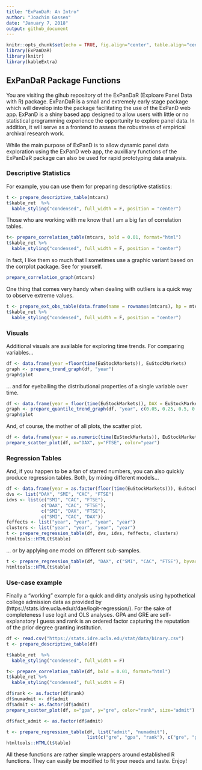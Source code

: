 ```yaml
---
title: "ExPanDaR: An Intro"
author: "Joachim Gassen"
date: "January 7, 2018"
output: github_document
---
```


```r
knitr::opts_chunk$set(echo = TRUE, fig.align="center", table.align="center")
library(ExPanDaR)
library(knitr)
library(kableExtra)
```

## ExPanDaR Package Functions

You are visiting the gihub repository of the ExPanDaR (Exploare Panel Data with R) package. ExPanDaR is a small and extremely early stage package which will develop into the package facilitating the use of the ExPanD web app. ExPanD is a shiny based app designed to allow users with little or no statistical programming experience the opportunity to explore panel data. In addition, it will serve as a frontend to assess the robustness of empirical archival research work.

While the main purpose of ExPanD is to allow dynamic panel data exploration using the ExPanD web app, the auxilliary functions of the ExPanDaR package can also be used for rapid prototyping data analysis.

### Descriptive Statistics

For example, you can use them for preparing descriptive statistics:

```r
t <- prepare_descriptive_table(mtcars)
t$kable_ret  %>%
  kable_styling("condensed", full_width = F, position = "center")
```

Those who are working with me know that I am a big fan of correlation tables.

```r
t<- prepare_correlation_table(mtcars, bold = 0.01, format="html")
t$kable_ret %>%
  kable_styling("condensed", full_width = F, position = "center")
```

In fact, I like them so much that I sometimes use a graphic variant based on the corrplot package. See for yourself. 

``` r
prepare_correlation_graph(mtcars)
```

One thing that comes very handy when dealing with outliers is a quick way to observe extreme values. 

```r
t <- prepare_ext_obs_table(data.frame(name = rownames(mtcars), hp = mtcars$hp), row.names = T)
t$kable_ret %>%
  kable_styling("condensed", full_width = F, position = "center")
```

### Visuals

Additional visuals are available for exploring time trends. For comparing variables... 
```r
df <- data.frame(year =floor(time(EuStockMarkets)), EuStockMarkets)
graph <- prepare_trend_graph(df, "year")
graph$plot
```

... and for eyeballing the distributional properties of a single variable over time.

```r
df <- data.frame(year = floor(time(EuStockMarkets)), DAX = EuStockMarkets[,"DAX"])
graph <- prepare_quantile_trend_graph(df, "year", c(0.05, 0.25, 0.5, 0.75, 0.95))
graph$plot
```

And, of course, the mother of all plots, the scatter plot.

```r
df <- data.frame(year = as.numeric(time(EuStockMarkets)), EuStockMarkets[, c("DAX", "FTSE")])
prepare_scatter_plot(df, x="DAX", y="FTSE", color="year")
```

### Regression Tables

And, if you happen to be a fan of starred numbers, you can also quickly produce regression tables. Both, by mixing different models...

```r
df <- data.frame(year = as.factor(floor(time(EuStockMarkets))), EuStockMarkets)
dvs <- list("DAX", "SMI", "CAC", "FTSE")
idvs <- list(c("SMI", "CAC", "FTSE"), 
             c("DAX", "CAC", "FTSE"), 
             c("SMI", "DAX", "FTSE"), 
             c("SMI", "CAC", "DAX"))
feffects <- list("year", "year", "year", "year")
clusters <- list("year", "year", "year", "year")
t <- prepare_regression_table(df, dvs, idvs, feffects, clusters)
htmltools::HTML(t$table)
```

... or by applying one model on different sub-samples.

```r
t <- prepare_regression_table(df, "DAX", c("SMI", "CAC", "FTSE"), byvar="year")
htmltools::HTML(t$table)
```

### Use-case example

Finally a "working" example for a quick and dirty analysis using hypothetical college admission data as provided by (https://stats.idre.ucla.edu/r/dae/logit-regression/).
For the sake of completeness I use logit and OLS analyses. GPA and GRE are self-explanatory I guess and rank is an ordered factor capturing the reputation of the prior degree granting institution.

```r
df <- read.csv("https://stats.idre.ucla.edu/stat/data/binary.csv")
t <- prepare_descriptive_table(df)

t$kable_ret  %>%
  kable_styling("condensed", full_width = F)

t<- prepare_correlation_table(df, bold = 0.01, format="html")
t$kable_ret %>%
  kable_styling("condensed", full_width = F)

df$rank <- as.factor(df$rank)
df$numadmit <- df$admit
df$admit <- as.factor(df$admit)
prepare_scatter_plot(df, x="gpa", y="gre", color="rank", size="admit")

df$fact_admit <- as.factor(df$admit)

t <- prepare_regression_table(df, list("admit", "numadmit"), 
                              list(c("gre", "gpa", "rank"), c("gre", "gpa", "rank")))
htmltools::HTML(t$table)
```

All these functions are rather simple wrappers around established R functions. They can easily be modified to fit your needs and taste. Enjoy!
